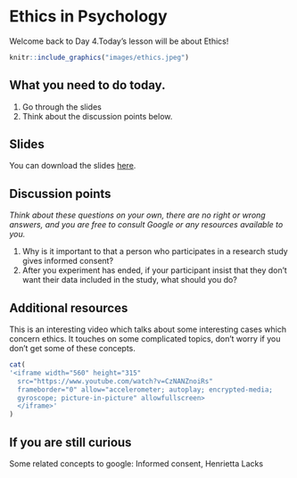 # Ethics in Psychology

Welcome back to Day 4.Today's lesson will be about Ethics!

```r
knitr::include_graphics("images/ethics.jpeg")
```

## What you need to do today.
1. Go through the slides
2. Think about the discussion points below. 

## Slides
You can download the slides [here](https://docs.google.com/presentation/d/1RDrafkcUWlGqjzsQRo7zymsOJq4DCMiZ/edit?usp=sharing&ouid=111223428760347185688&rtpof=true&sd=true).

## Discussion points
*Think about these questions on your own, there are no right or wrong answers, and you are free to consult Google or any resources available to you.*

1. Why is it important to that a person who participates in a research study gives informed consent?
2. After you experiment has ended, if your participant insist that they don't want their data included in the study, what should you do?


## Additional resources
This is an interesting video which talks about some interesting cases which concern ethics.
It touches on some complicated topics, don't worry if you don't get some of these concepts.  
```r
cat(
'<iframe width="560" height="315" 
  src="https://www.youtube.com/watch?v=CzNANZnoiRs"
  frameborder="0" allow="accelerometer; autoplay; encrypted-media;
  gyroscope; picture-in-picture" allowfullscreen>
  </iframe>'
)
```

## If you are still curious
Some related concepts to google: Informed consent, Henrietta Lacks




